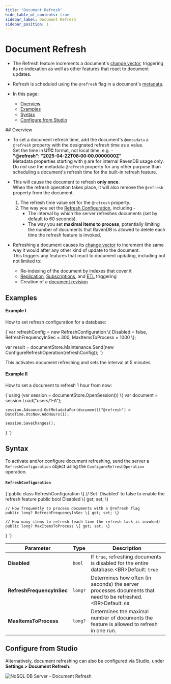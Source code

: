 ---
title: "Document Refresh"
hide_table_of_contents: true
sidebar_label: Document Refresh
sidebar_position: 1
---




# Document Refresh
<LanguageSwitcher supportedLanguages={supportedLanguages} />
<LanguageContent language="csharp">

<Admonition type="note" title="Note">

* The Refresh feature increments a document's [change vector](../../server/clustering/replication/change-vector.mdx), 
  triggering its re-indexation as well as other features that react to document updates.  

* Refresh is scheduled using the `@refresh` flag in a document's [metadata](../../client-api/session/how-to/get-and-modify-entity-metadata.mdx).  

* In this page:  
  * [Overview](../../server/extensions/refresh.mdx#overview)  
  * [Examples](../../server/extensions/refresh.mdx#examples)
  * [Syntax](../../server/extensions/refresh.mdx#syntax)
  * [Configure from Studio](../../server/extensions/refresh.mdx#configure-from-studio)


</Admonition>
## Overview

* To set a document refresh time, add the document's `@metadata` a 
  `@refresh` property with the designated refresh time as a value.  
  Set the time in **UTC** format, not local time, e.g. -  
  **"@refresh": "2025-04-22T08:00:00.0000000Z"**  
  <Admonition type="warning" title="Warning">
  Metadata properties starting with `@` are for internal RavenDB usage only.  
  Do _not_ use the metadata `@refresh` property for any other purpose than 
  scheduling a document's refresh time for the built-in refresh feature.  
  </Admonition>

* This will cause the document to refresh **only once**.  
  When the refresh operation takes place, it will also remove the `@refresh` property from the document.  
     <Admonition type="info" title="The exact refresh time is determined by:" id="the-exact-refresh-time-is-determined-by" href="#the-exact-refresh-time-is-determined-by">

     1. The refresh time value set for the `@refresh` property.  
     2. The way you set the [Refresh Configuration](../../server/extensions/refresh.mdx#syntax), 
        including -  
         - The interval by which the server refreshes documents (set by default to 60 seconds).  
         - The way you set **maximal items to process**, potentially limiting the number 
           of documents that RavenDB is allowed to delete each time the refresh feature is invoked.  

     </Admonition>

* Refreshing a document causes its [change vector](../../server/clustering/replication/change-vector.mdx) 
  to increment the same way it would after any other kind of update to the document.  
  This triggers any features that react to document updating, including but not limited to:  
   - Re-indexing of the document by indexes that cover it  
   - [Replication](../../server/ongoing-tasks/external-replication.mdx), 
     [Subscriptions](../../client-api/data-subscriptions/what-are-data-subscriptions.mdx), 
     and [ETL](../../server/ongoing-tasks/etl/basics.mdx) triggering  
   - Creation of a [document revision](../../document-extensions/revisions/overview.mdx)  



## Examples

#### Example I  

How to set refresh configuration for a database:  

<TabItem value="refresh_0" label="refresh_0">
<CodeBlock language="csharp">
{`var refreshConfig = new RefreshConfiguration \{
    Disabled = false, 
    RefreshFrequencyInSec = 300,
    MaxItemsToProcess = 1000 
\};

var result = documentStore.Maintenance.Send(new ConfigureRefreshOperation(refreshConfig));
`}
</CodeBlock>
</TabItem>  

This activates document refreshing and sets the interval at 5 minutes.  


#### Example II  

How to set a document to refresh 1 hour from now:  

<TabItem value="refresh_1" label="refresh_1">
<CodeBlock language="csharp">
{`using (var session = documentStore.OpenSession())
\{
    var document = session.Load<object>("users/1-A");

    session.Advanced.GetMetadataFor(document)["@refresh"] = DateTime.UtcNow.AddHours(1);

    session.SaveChanges();
\}
`}
</CodeBlock>
</TabItem>  



## Syntax

To activate and/or configure document refreshing, send the server a 
`RefreshConfiguration` object using the `ConfigureRefreshOperation` operation.  
#### `RefreshConfiguration`

<TabItem value="refresh_config" label="refresh_config">
<CodeBlock language="csharp">
{`public class RefreshConfiguration
\{
    // Set 'Disabled' to false to enable the refresh feature
    public bool Disabled \{ get; set; \}

    // How frequently to process documents with a @refresh flag
    public long? RefreshFrequencyInSec \{ get; set; \}

    // How many items to refresh (each time the refresh task is invoked)
    public long? MaxItemsToProcess \{ get; set; \}
\}
`}
</CodeBlock>
</TabItem>

| Parameter | Type | Description |
| - | - | - |
| **Disabled** | `bool` | If `true`, refreshing documents is disabled for the entire database.&lt;BR&gt;Default: `true` |
| **RefreshFrequencyInSec** | `long?` | Determines how often (in seconds) the server processes documents that need to be refreshed.&lt;BR&gt;Default: `60` |
| **MaxItemsToProcess** | `long?` | Determines the maximal number of documents the feature is allowed to refresh in one run. |



## Configure from Studio

Alternatively, document refreshing can also be configured via Studio, under **Settings &gt; Document Refresh**.

![NoSQL DB Server - Document Refresh](./assets/StudioRefresh.png)




</LanguageContent>

<!---
### Client API
- [How to Get and Modify Metadata](../../client-api/session/how-to/get-and-modify-entity-metadata)

### Server
- [What is a Change Vector](../../server/clustering/replication/change-vector)


-->